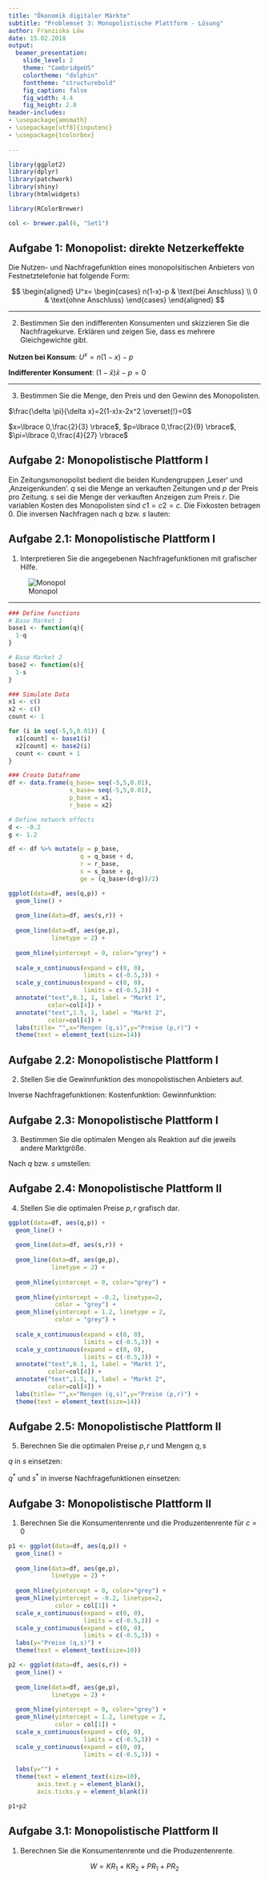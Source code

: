 ```yaml
---
title: "Ökonomik digitaler Märkte"
subtitle: "Problemset 3: Monopolistische Plattform - Lösung"
author: Franziska Löw
date: 15.02.2018
output: 
  beamer_presentation:
    slide_level: 2
    theme: "CambridgeUS"
    colortheme: "dolphin"
    fonttheme: "structurebold"
    fig_caption: false
    fig_width: 4.4
    fig_height: 2.8
header-includes:
- \usepackage{amsmath}
- \usepackage[utf8]{inputenc}
- \usepackage{tcolorbox}
    
---
```


```r
library(ggplot2)
library(dplyr)
library(patchwork)
library(shiny)
library(htmlwidgets)

library(RColorBrewer)

col <- brewer.pal(6, "Set1")

```

## Aufgabe 1: Monopolist: direkte Netzerkeffekte

Die Nutzen- und Nachfragefunktion eines monopolsitischen Anbieters von Festnetztelefonie hat folgende Form: 

$$
\begin{aligned}
 U^x=
 \begin{cases}
  n(1-x)-p & \text{bei Anschluss} \\
  0 & \text{ohne Anschluss}
 \end{cases}
\end{aligned}
$$

\begin{enumerate}
  \item Was versteht man unter direkten Netzwerkeffekten. Warum liegen diese hier vor? 
  \item Bestimmen Sie den indifferenten Konsumenten und skizzieren Sie die Nachfragekurve.
Erklären und zeigen Sie, dass es mehrere Gleichgewichte gibt.
  \item Bestimmen Sie die Menge, den Preis und den Gewinn des Monopolisten.
  \item Interpretieren Sie die Ergebnisse.
\end{enumerate}

----------------------------------------------------------------

(2) Bestimmen Sie den indifferenten Konsumenten und skizzieren Sie die Nachfragekurve. Erklären und zeigen Sie, dass es mehrere Gleichgewichte gibt.

**Nutzen bei Konsum**: $U^x= n(1-x)-p$

**Indifferenter Konsument**: $(1-\bar{x})\bar{x}-p=0$


\begin{minipage}{0.5\textwidth}
Nachfrage: $p=(1-\bar{x})\bar{x}$
\end{minipage}
\begin{minipage}{0.5\textwidth}
\includegraphics[scale=0.25]{figs/uebung2-1.png}
\end{minipage}

--------------------------------------------------------------

(3) Bestimmen Sie die Menge, den Preis und den Gewinn des Monopolisten.

\begin{minipage}{0.5\textwidth}
Gewinn: $\pi=(1-x)x^2$
\end{minipage}
\begin{minipage}{0.5\textwidth}
\includegraphics[scale=0.3]{figs/uebung2-2.png}
\end{minipage}

$\frac{\delta \pi}{\delta x}=2(1-x)x-2x^2 \overset{!}=0$

$x=\lbrace 0,\frac{2}{3} \rbrace$, $p=\lbrace 0,\frac{2}{9} \rbrace$, $\pi=\lbrace 0,\frac{4}{27} \rbrace$

## Aufgabe 2: Monopolistische Plattform I

Ein Zeitungsmonopolist bedient die beiden Kundengruppen ‚Leser‘ und ‚Anzeigenkunden‘. $q$ sei die
Menge an verkauften Zeitungen und $p$ der Preis pro Zeitung. $s$ sei die Menge der verkauften Anzeigen
zum Preis $r$. Die variablen Kosten des Monopolisten sind $c1 = c2 = c$. Die Fixkosten betragen 0. Die
inversen Nachfragen nach $q$ bzw. $s$ lauten:

\begin{center}
$p=1-q-0.2s$ und $r=1-s+1.2q$
\end{center}

\begin{enumerate}
  \item Interpretieren Sie die angegebenen Nachfragefunktionen mit grafischer Hilfe.
  \item Stellen Sie die Gewinnfunktion des monopolistischen Anbieters auf.
  \item Bestimmen Sie die optimalen Mengen als Reaktion auf die jeweils andere Marktgröße.
  \item Berechnen Sie die optimalen Preise $p, r$ und Mengen $q, s$
\end{enumerate}


## Aufgabe 2.1: Monopolistische Plattform I

1. Interpretieren Sie die angegebenen Nachfragefunktionen mit grafischer Hilfe.

\begin{center}
$p=1-q-0.2s$ und $r=1-s+1.2q$
\end{center}

![Monopol](figs/VL5-1.png)

-----------------------------------------------------------------------------------------

```r
### Define Functions
# Base Market 1
base1 <- function(q){
  1-q
}

# Base Market 2
base2 <- function(s){
  1-s
}

### Simulate Data
x1 <- c()
x2 <- c()
count <- 1

for (i in seq(-5,5,0.01)) {
  x1[count] <- base1(i)
  x2[count] <- base2(i)
  count <- count + 1
}

### Create Dataframe
df <- data.frame(q_base= seq(-5,5,0.01),
                 s_base= seq(-5,5,0.01),
                 p_base = x1,
                 r_base = x2)
```

```r
# Define network effects
d <- -0.2
g <- 1.2

df <- df %>% mutate(p = p_base,
                    q = q_base + d,
                    r = r_base,
                    s = s_base + g,
                    ge = (q_base+(d+g))/2)

```

```r
ggplot(data=df, aes(q,p)) + 
  geom_line() +
  
  geom_line(data=df, aes(s,r)) +
  
  geom_line(data=df, aes(ge,p),
            linetype = 2) +
  
  geom_hline(yintercept = 0, color="grey") +
  
  scale_x_continuous(expand = c(0, 0),
                     limits = c(-0.5,3)) +
  scale_y_continuous(expand = c(0, 0),
                     limits = c(-0.5,3)) +
  annotate("text",0.1, 1, label = "Markt 1",
           color=col[4]) +
  annotate("text",1.5, 1, label = "Markt 2",
           color=col[4]) +
  labs(title= "",x="Mengen (q,s)",y="Preise (p,r)") +
  theme(text = element_text(size=14))
```

\begin{center}
\href{https://localize.shinyapps.io/vl5_app/}{\textcolor{blue}{\textbf{Zur Simulation}}}
\end{center}

## Aufgabe 2.2: Monopolistische Plattform I

2. Stellen Sie die Gewinnfunktion des monopolistischen Anbieters auf.

Inverse Nachfragefunktionen:
\begin{center}
$p=1-q-0.2s$ und $r=1-s+1.2q$
\end{center}

Kostenfunktion:
\begin{center}
$K(q,s)=c_1q+c_2s+F$ mit $c_1=c_2=c$
\end{center}

Gewinnfunktion:
\begin{center}
$\pi=(p-c)q+(r-c)s+F$
$\pi=(1-q-0.2s-c)q+(1-s+1.2q-c)s+F$
\end{center}

## Aufgabe 2.3: Monopolistische Plattform I

3. Bestimmen Sie die optimalen Mengen als Reaktion auf die jeweils andere Marktgröße.

\begin{center}
$\frac{\delta \pi}{\delta q}=1-2q-0.2s-c+1.2s \overset{!}= 0 $

$\frac{\delta \pi}{\delta s}=-0.2q+1-2s+1.2q-c \overset{!}= 0$
\end{center}

Nach $q$ bzw. $s$ umstellen:

\begin{center}
$q = \frac{1-c}{2}+\frac{1}{2}s$

$s = \frac{1-c}{2}+\frac{1}{2}q$
\end{center}

\begin{tiny}
  \begin{itemize}
  \item Können als "quasi-Reaktionsfunktionen" gesehen werden (analog zu Reaktionsfunktionen in Oligopolmärkten.)
  \item Wie verändern sich die Mengen auf am Markt als Reaktion auf Veränderungen auf dem jeweils ggü.-liegenden Markt?
  \item Solange die $d+g>1$ ist, beeinflussen sich die Mengen positiv. 
  \end{itemize}
\end{tiny}

## Aufgabe 2.4: Monopolistische Plattform II

4. Stellen Sie die optimalen Preise $p, r$ grafisch dar.

```r
ggplot(data=df, aes(q,p)) + 
  geom_line() +
  
  geom_line(data=df, aes(s,r)) +
  
  geom_line(data=df, aes(ge,p),
            linetype = 2) +
  
  geom_hline(yintercept = 0, color="grey") +
  
  geom_hline(yintercept = -0.2, linetype=2, 
             color = "grey") +
  geom_hline(yintercept = 1.2, linetype = 2, 
             color = "grey") +
  
  scale_x_continuous(expand = c(0, 0),
                     limits = c(-0.5,3)) +
  scale_y_continuous(expand = c(0, 0),
                     limits = c(-0.5,3)) +
  annotate("text",0.1, 1, label = "Markt 1",
           color=col[4]) +
  annotate("text",1.5, 1, label = "Markt 2",
           color=col[4]) +
  labs(title= "",x="Mengen (q,s)",y="Preise (p,r)") +
  theme(text = element_text(size=14))
```

## Aufgabe 2.5: Monopolistische Plattform II

5. Berechnen Sie die optimalen Preise $p, r$ und Mengen $q, s$

\begin{center}
$q = \frac{1-c}{2}+\frac{1}{2}s$  (1)

$s = \frac{1-c}{2}+\frac{1}{2}q$  (2)
\end{center}

$q$ in $s$ einsetzen:

\begin{center}
$q^* = 1-c$ 

$s^* = 1-c$  
\end{center}

$q^*$ und $s^*$ in inverse Nachfragefunktionen einsetzen:

\begin{center}
$p^*=1-(1-c)-0.2(1-c) = -0.2+1.2c$ 

$r^*=1-(1-c)+1.2(1-c) = 1.2-0.2c$
\end{center}

## Aufgabe 3: Monopolistische Plattform II

1. Berechnen Sie die Konsumentenrente und die Produzentenrente für $c=0$

```r
p1 <- ggplot(data=df, aes(q,p)) + 
  geom_line() +
  
  geom_line(data=df, aes(ge,p),
            linetype = 2) +
  
  geom_hline(yintercept = 0, color="grey") +
  geom_hline(yintercept = -0.2, linetype=2, 
             color = col[1]) +
  scale_x_continuous(expand = c(0, 0),
                     limits = c(-0.5,3)) +
  scale_y_continuous(expand = c(0, 0),
                     limits = c(-0.5,3)) +
  labs(y="Preise (q,s)") +
  theme(text = element_text(size=10))

p2 <- ggplot(data=df, aes(s,r)) + 
  geom_line() +
  
  geom_line(data=df, aes(ge,p),
            linetype = 2) +
  
  geom_hline(yintercept = 0, color="grey") +
  geom_hline(yintercept = 1.2, linetype = 2, 
             color = col[1]) +
  scale_x_continuous(expand = c(0, 0),
                     limits = c(-0.5,3)) +
  scale_y_continuous(expand = c(0, 0),
                     limits = c(-0.5,3)) +
  
  labs(y="") +
  theme(text = element_text(size=10),
        axis.text.y = element_blank(),
        axis.ticks.y = element_blank())

p1+p2
```

## Aufgabe 3.1: Monopolistische Plattform II

1. Berechnen Sie die Konsumentenrente und die Produzentenrente.


$$
W=KR_1 + KR_2 + PR_1 + PR_2
$$
\begin{center}
$KR_1 = \frac{1}{2}(1-0.2s^*-p)q^*$ und $KR_2 = \frac{1}{2}(1+1.2q^*-r^*)s^*$
\end{center}

\begin{center}
$PR_1 = p^*q^*$ und $PR_2 = r^*s^*$
\end{center}

